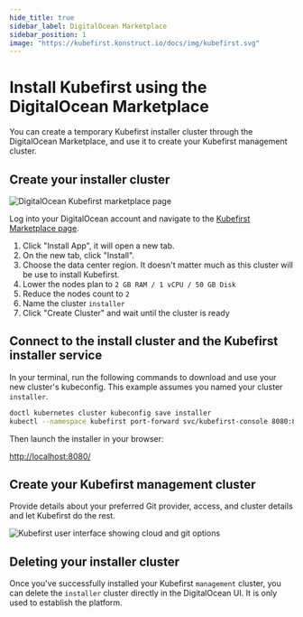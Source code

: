 ```yaml
---
hide_title: true
sidebar_label: DigitalOcean Marketplace
sidebar_position: 1
image: "https://kubefirst.konstruct.io/docs/img/kubefirst.svg"
---
```


# Install Kubefirst using the DigitalOcean Marketplace

You can create a temporary Kubefirst installer cluster through the DigitalOcean Marketplace, and use it to create your Kubefirst management cluster.

## Create your installer cluster

![DigitalOcean Kubefirst marketplace page](../../../img/do/marketplace/marketplace.png)

Log into your DigitalOcean account and navigate to the [Kubefirst Marketplace page](https://marketplace.digitalocean.com/apps/kubefirst).

1. Click "Install App", it will open a new tab.
2. On the new tab, click "Install".
3. Choose the data center region. It doesn't matter much as this cluster will be use to install Kubefirst.
4. Lower the nodes plan to `2 GB RAM / 1 vCPU / 50 GB Disk`
5. Reduce the nodes count to `2`
6. Name the cluster `installer`
7. Click "Create Cluster" and wait until the cluster is ready

## Connect to the install cluster and the Kubefirst installer service

In your terminal, run the following commands to download and use your new cluster's kubeconfig. This example assumes you named your cluster `installer`.

```bash
doctl kubernetes cluster kubeconfig save installer
kubectl --namespace kubefirst port-forward svc/kubefirst-console 8080:8080
```

Then launch the installer in your browser:

[http://localhost:8080/](http://localhost:8080/)

## Create your Kubefirst management cluster

Provide details about your preferred Git provider, access, and cluster details and let Kubefirst do the rest.

![Kubefirst user interface showing cloud and git options](../../../img/do/marketplace/create-management.png)

## Deleting your installer cluster

Once you've successfully installed your Kubefirst `management` cluster, you can delete the `installer` cluster directly in the DigitalOcean UI. It is only used to establish the platform.
